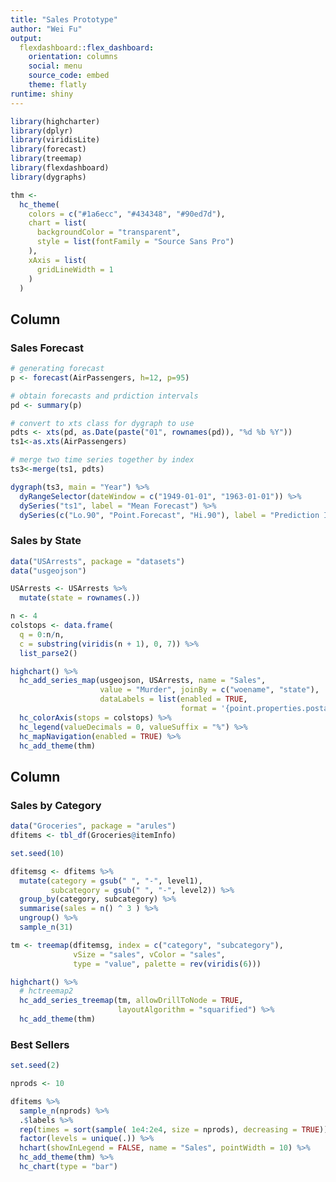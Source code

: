 ---
title: "Sales Prototype"
author: "Wei Fu"
output: 
  flexdashboard::flex_dashboard:
    orientation: columns
    social: menu
    source_code: embed
    theme: flatly
runtime: shiny
---
```{r setup, include=FALSE}
library(highcharter)
library(dplyr)
library(viridisLite)
library(forecast)
library(treemap)
library(flexdashboard)
library(dygraphs)

thm <- 
  hc_theme(
    colors = c("#1a6ecc", "#434348", "#90ed7d"),
    chart = list(
      backgroundColor = "transparent",
      style = list(fontFamily = "Source Sans Pro")
    ),
    xAxis = list(
      gridLineWidth = 1
    )
  )

```

Column {data-width=600}
-----------------------------------------------------------------------

### Sales Forecast

```{r}

# generating forecast
p <- forecast(AirPassengers, h=12, p=95)

# obtain forecasts and prdiction intervals
pd <- summary(p)

# convert to xts class for dygraph to use
pdts <- xts(pd, as.Date(paste("01", rownames(pd)), "%d %b %Y"))
ts1<-as.xts(AirPassengers)

# merge two time series together by index
ts3<-merge(ts1, pdts)

dygraph(ts3, main = "Year") %>% 
  dyRangeSelector(dateWindow = c("1949-01-01", "1963-01-01")) %>%
  dySeries("ts1", label = "Mean Forecast") %>%
  dySeries(c("Lo.90", "Point.Forecast", "Hi.90"), label = "Prediction Interval")
```

### Sales by State

```{r}
data("USArrests", package = "datasets")
data("usgeojson")

USArrests <- USArrests %>%
  mutate(state = rownames(.))

n <- 4
colstops <- data.frame(
  q = 0:n/n,
  c = substring(viridis(n + 1), 0, 7)) %>%
  list_parse2()

highchart() %>%
  hc_add_series_map(usgeojson, USArrests, name = "Sales",
                    value = "Murder", joinBy = c("woename", "state"),
                    dataLabels = list(enabled = TRUE,
                                      format = '{point.properties.postalcode}')) %>%
  hc_colorAxis(stops = colstops) %>%
  hc_legend(valueDecimals = 0, valueSuffix = "%") %>%
  hc_mapNavigation(enabled = TRUE) %>%
  hc_add_theme(thm)
```

Column {.tabset data-width=400}
-----------------------------------------------------------------------

### Sales by Category

```{r, fig.keep='none'}
data("Groceries", package = "arules")
dfitems <- tbl_df(Groceries@itemInfo)

set.seed(10)

dfitemsg <- dfitems %>%
  mutate(category = gsub(" ", "-", level1),
         subcategory = gsub(" ", "-", level2)) %>%
  group_by(category, subcategory) %>%
  summarise(sales = n() ^ 3 ) %>%
  ungroup() %>%
  sample_n(31)

tm <- treemap(dfitemsg, index = c("category", "subcategory"),
              vSize = "sales", vColor = "sales",
              type = "value", palette = rev(viridis(6)))

highchart() %>%
  # hctreemap2
  hc_add_series_treemap(tm, allowDrillToNode = TRUE,
                        layoutAlgorithm = "squarified") %>%
  hc_add_theme(thm)
```

### Best Sellers

```{r}
set.seed(2)

nprods <- 10

dfitems %>%
  sample_n(nprods) %>%
  .$labels %>%
  rep(times = sort(sample( 1e4:2e4, size = nprods), decreasing = TRUE)) %>%
  factor(levels = unique(.)) %>%
  hchart(showInLegend = FALSE, name = "Sales", pointWidth = 10) %>%
  hc_add_theme(thm) %>%
  hc_chart(type = "bar")

```